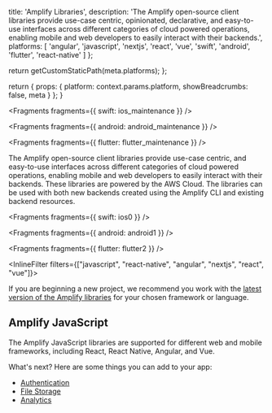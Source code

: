 
  title: 'Amplify Libraries',
  description:
    'The Amplify open-source client libraries provide use-case centric, opinionated, declarative, and easy-to-use interfaces across different categories of cloud powered operations, enabling mobile and web developers to easily interact with their backends.',
  platforms: [
    'angular',
    'javascript',
    'nextjs',
    'react',
    'vue',
    'swift',
    'android',
    'flutter',
    'react-native'
  ]
};

  return getCustomStaticPath(meta.platforms);
};

  return {
    props: {
      platform: context.params.platform,
      showBreadcrumbs: false,
      meta
    }
  };
}


<Fragments fragments={{ swift: ios_maintenance }} />


<Fragments fragments={{ android: android_maintenance }} />


<Fragments fragments={{ flutter: flutter_maintenance }} />

The Amplify open-source client libraries provide use-case centric, and easy-to-use interfaces across different categories of cloud powered operations, enabling mobile and web developers to easily interact with their backends. These libraries are powered by the AWS Cloud. The libraries can be used with both new backends created using the Amplify CLI and existing backend resources.


<Fragments fragments={{ swift: ios0 }} />


<Fragments fragments={{ android: android1 }} />


<Fragments fragments={{ flutter: flutter2 }} />

<InlineFilter filters={["javascript", "react-native", "angular", "nextjs", "react", "vue"]}>

<Callout info>

If you are beginning a new project, we recommend you work with the [latest version of the Amplify libraries](/[platform]/tools/libraries/) for your chosen framework or language.

</Callout>

## Amplify JavaScript

The Amplify JavaScript libraries are supported for different web and mobile frameworks, including React, React Native, Angular, and Vue.

What's next? Here are some things you can add to your app:

- [Authentication](/[platform]/prev/build-a-backend/auth/set-up-auth/)
- [File Storage](/[platform]/prev/build-a-backend/storage/set-up-storage/)
- [Analytics](/[platform]/prev/build-a-backend/more-features/analytics/set-up-analytics/)

</InlineFilter>
